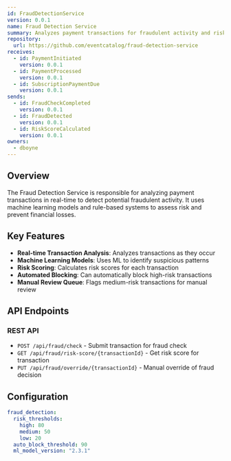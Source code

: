 ```yaml
---
id: FraudDetectionService
version: 0.0.1
name: Fraud Detection Service
summary: Analyzes payment transactions for fraudulent activity and risk assessment
repository:
  url: https://github.com/eventcatalog/fraud-detection-service
receives:
  - id: PaymentInitiated
    version: 0.0.1
  - id: PaymentProcessed
    version: 0.0.1
  - id: SubscriptionPaymentDue
    version: 0.0.1
sends:
  - id: FraudCheckCompleted
    version: 0.0.1
  - id: FraudDetected
    version: 0.0.1
  - id: RiskScoreCalculated
    version: 0.0.1
owners:
  - dboyne
---
```



## Overview

The Fraud Detection Service is responsible for analyzing payment transactions in real-time to detect potential fraudulent activity. It uses machine learning models and rule-based systems to assess risk and prevent financial losses.

## Key Features

- **Real-time Transaction Analysis**: Analyzes transactions as they occur
- **Machine Learning Models**: Uses ML to identify suspicious patterns
- **Risk Scoring**: Calculates risk scores for each transaction
- **Automated Blocking**: Can automatically block high-risk transactions
- **Manual Review Queue**: Flags medium-risk transactions for manual review

## API Endpoints

### REST API
- `POST /api/fraud/check` - Submit transaction for fraud check
- `GET /api/fraud/risk-score/{transactionId}` - Get risk score for transaction
- `PUT /api/fraud/override/{transactionId}` - Manual override of fraud decision

## Configuration

```yaml
fraud_detection:
  risk_thresholds:
    high: 80
    medium: 50
    low: 20
  auto_block_threshold: 90
  ml_model_version: "2.3.1"
```

<Footer />